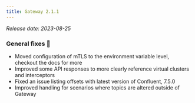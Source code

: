```yaml
---
title: Gateway 2.1.1
---
```


*Release date: 2023-08-25*

### General fixes 🔨

- Moved configuration of mTLS to the environment variable level, checkout the docs for more
- Improved some API responses to more clearly reference virtual clusters and interceptors
- Fixed an issue listing offsets with latest version of Confluent, 7.5.0
- Improved handling for scenarios where topics are altered outside of Gateway
